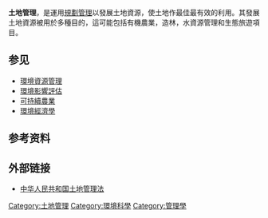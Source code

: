 '''土地管理'''，是運用[[城市規劃|規劃管理]]以發展土地資源，使土地作最佳最有效的利用。其發展土地資源被用於多種目的，這可能包括有機農業，造林，水資源管理和生態旅遊項目。

==参见==
* [[環境資源管理|環境資源管理]]
* [[環境影響評估|環境影響評估]]
* [[可持續農業|可持續農業]]
* [[環境經濟學|環境經濟學]]

== 参考资料 ==
{{reflist}}

== 外部链接 ==
*[http://www.gov.cn/banshi/2005-05/26/content_989.htm 中华人民共和国土地管理法] {{Wayback|url=http://www.gov.cn/banshi/2005-05/26/content_989.htm |date=20200430101154 }}

{{经济学小作品}}
{{土壤科學}}
{{管理學}}
{{自然资源}}

{{Authority control}}
[[Category:土地管理|Category:土地管理]]
[[Category:環境科學|Category:環境科學]]
[[Category:管理學|Category:管理學]]